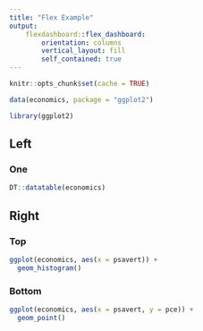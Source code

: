 ```yaml
---
title: "Flex Example"
output:
    flexdashboard::flex_dashboard:
        orientation: columns
        vertical_layout: fill
        self_contained: true
---
```


```r
knitr::opts_chunk$set(cache = TRUE)
```


```r
data(economics, package = "ggplot2")
```

```r
library(ggplot2)
```


## Left

### One

```r
DT::datatable(economics)
```

## Right

### Top

```r
ggplot(economics, aes(x = psavert)) +
  geom_histogram()
```

### Bottom

```r
ggplot(economics, aes(x = psavert, y = pce)) +
  geom_point()
```